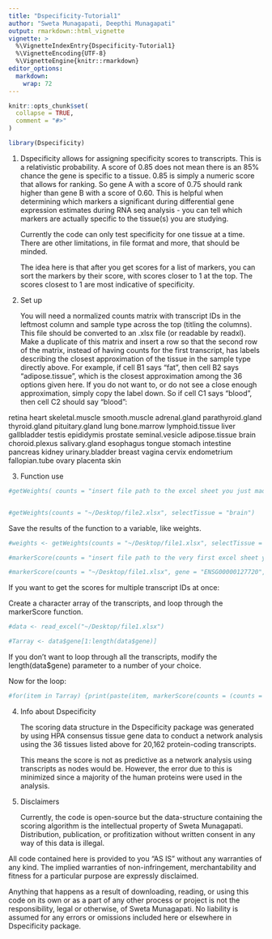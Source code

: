 ```yaml
---
title: "Dspecificity-Tutorial1"
author: "Sweta Munagapati, Deepthi Munagapati"
output: rmarkdown::html_vignette
vignette: >
  %\VignetteIndexEntry{Dspecificity-Tutorial1}
  %\VignetteEncoding{UTF-8}
  %\VignetteEngine{knitr::rmarkdown}
editor_options: 
  markdown: 
    wrap: 72
---
```


```r
knitr::opts_chunk$set(
  collapse = TRUE,
  comment = "#>"
)
```

```r
library(Dspecificity)
```

1.  Dspecificity allows for assigning specificity scores to transcripts.
    This is a relativistic probability. A score of 0.85 does not mean
    there is an 85% chance the gene is specific to a tissue. 0.85 is
    simply a numeric score that allows for ranking. So gene A with a
    score of 0.75 should rank higher than gene B with a score of 0.60.
    This is helpful when determining which markers a significant during
    differential gene expression estimates during RNA seq analysis - you
    can tell which markers are actually specific to the tissue(s) you
    are studying.

    Currently the code can only test specificity for one tissue at a
    time. There are other limitations, in file format and more, that
    should be minded.

    The idea here is that after you get scores for a list of markers,
    you can sort the markers by their score, with scores closer to 1 at
    the top. The scores closest to 1 are most indicative of specificity.

2.  Set up

    You will need a normalized counts matrix with transcript IDs in the
    leftmost column and sample type across the top (titling the
    columns). This file should be converted to an .xlsx file (or
    readable by readxl). Make a duplicate of this matrix and insert a
    row so that the second row of the matrix, instead of having counts
    for the first transcript, has labels describing the closest
    approximation of the tissue in the sample type directly above. For
    example, if cell B1 says "fat", then cell B2 says "adipose.tissue",
    which is the closest approximation among the 36 options given here.
    If you do not want to, or do not see a close enough approximation,
    simply copy the label down. So if cell C1 says "blood", then cell C2
    should say "blood":

retina heart skeletal.muscle smooth.muscle adrenal.gland
parathyroid.gland thyroid.gland pituitary.gland lung bone.marrow
lymphoid.tissue liver gallbladder testis epididymis prostate
seminal.vesicle adipose.tissue brain choroid.plexus salivary.gland
esophagus tongue stomach intestine pancreas kidney urinary.bladder
breast vagina cervix endometrium fallopian.tube ovary placenta skin

3.  Function use

```r
#getWeights( counts = "insert file path to the excel sheet you just made, the second one", selectTissue = "among the 36 options, choose which tissue you are most interested in")


#getWeights(counts = "~/Desktop/file2.xlsx", selectTissue = "brain")
```

Save the results of the function to a variable, like weights.

```r
#weights <- getWeights(counts = "~/Desktop/file1.xlsx", selectTissue = "brain")
```

```r
#markerScore(counts = "insert file path to the very first excel sheet you had", transcript = "insert transcript ID, can be ENSEMBL ID or whichever you used here", weightsforTissue = insert what you saved the result of getWeights function as)

#markerScore(counts = "~/Desktop/file1.xlsx", gene = "ENSG00000127720", weightsforTissue = weights)
```

If you want to get the scores for multiple transcript IDs at once:

Create a character array of the transcripts, and loop through the
markerScore function.

```r
#data <- read_excel("~/Desktop/file1.xlsx")

#Tarray <- data$gene[1:length(data$gene)]
```

If you don't want to loop through all the transcripts, modify the
length(data\$gene) parameter to a number of your choice.

Now for the loop:

```r

#for(item in Tarray) {print(paste(item, markerScore(counts = (counts = "~/Desktop/file1.xlsx", gene = item, weightsforTissue = weights)}

```

4.  Info about Dspecificity

    The scoring data structure in the Dspecificity package was generated
    by using HPA consensus tissue gene data to conduct a network
    analysis using the 36 tissues listed above for 20,162 protein-coding
    transcripts.

    This means the score is not as predictive as a network analysis
    using transcripts as nodes would be. However, the error due to this
    is minimized since a majority of the human proteins were used in the
    analysis.

5.  Disclaimers

    Currently, the code is open-source but the data-structure containing
    the scoring algorithm is the intellectual property of Sweta
    Munagapati. Distribution, publication, or profitization without
    written consent in any way of this data is illegal.

All code contained here is provided to you "AS IS" without any
warranties of any kind. The implied warranties of non-infringement,
merchantability and fitness for a particular purpose are expressly
disclaimed.

Anything that happens as a result of downloading, reading, or using this
code on its own or as a part of any other process or project is not the
responsibility, legal or otherwise, of Sweta Munagapati. No liability is
assumed for any errors or omissions included here or elsewhere in
Dspecificity package.

# 

